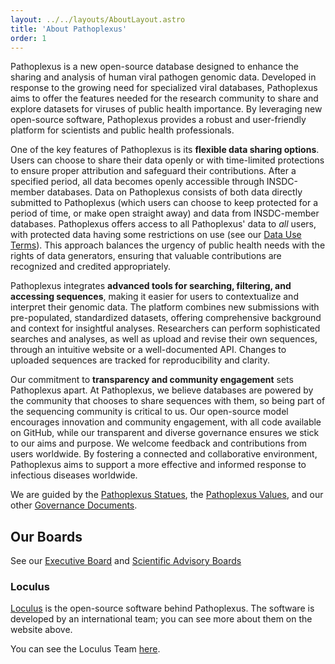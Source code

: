 ---
layout: ../../layouts/AboutLayout.astro
title: 'About Pathoplexus'
order: 1
---

Pathoplexus is a new open-source database designed to enhance the sharing and analysis of human viral pathogen genomic data.
Developed in response to the growing need for specialized viral databases, Pathoplexus aims to offer the features needed for the research community to share and explore datasets for viruses of public health importance.
By leveraging new open-source software, Pathoplexus provides a robust and user-friendly platform for scientists and public health professionals.

One of the key features of Pathoplexus is its **flexible data sharing options**.
Users can choose to share their data openly or with time-limited protections to ensure proper attribution and safeguard their contributions.
After a specified period, all data becomes openly accessible through INSDC-member databases.
Data on Pathoplexus consists of both data directly submitted to Pathoplexus (which users can choose to keep protected for a period of time, or make open straight away) and data from INSDC-member databases.
Pathoplexus offers access to all Pathoplexus' data to _all_ users, with protected data having some restrictions on use (see our [Data Use Terms](/about/terms-of-use/data-use-terms)).
This approach balances the urgency of public health needs with the rights of data generators, ensuring that valuable contributions are recognized and credited appropriately.

Pathoplexus integrates **advanced tools for searching, filtering, and accessing sequences**, making it easier for users to contextualize and interpret their genomic data.
The platform combines new submissions with pre-populated, standardized datasets, offering comprehensive background and context for insightful analyses.
Researchers can perform sophisticated searches and analyses, as well as upload and revise their own sequences, through an intuitive website or a well-documented API.
Changes to uploaded sequences are tracked for reproducibility and clarity.

Our commitment to **transparency and community engagement** sets Pathoplexus apart.
At Pathoplexus, we believe databases are powered by the community that chooses to share sequences with them, so being part of the sequencing community is critical to us.
Our open-source model encourages innovation and community engagement, with all code available on GitHub, while our transparent and diverse governance ensures we stick to our aims and purpose.
We welcome feedback and contributions from users worldwide.
By fostering a connected and collaborative environment, Pathoplexus aims to support a more effective and informed response to infectious diseases worldwide.

We are guided by the [Pathoplexus Statues](/about/governance/pathoplexus-statutes), the [Pathoplexus Values](/about/governance/values),
and our other [Governance Documents](/about/governance).

## Our Boards

See our [Executive Board](/about/eb) and [Scientific Advisory Boards](/about/sab)


### Loculus

[Loculus](https://github.com/loculus-project/loculus) is the open-source software behind Pathoplexus. 
The software is developed by an international team; you can see more about them on the website above.

You can see the Loculus Team [here](https://loculus.org/#team).
